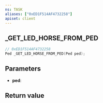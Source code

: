 ```yaml
---
ns: TASK
aliases: ["0xED1F514AF4732258"]
apiset: client
---
```

## _GET_LED_HORSE_FROM_PED

```c
// 0xED1F514AF4732258
Ped _GET_LED_HORSE_FROM_PED(Ped ped);
```


## Parameters
* **ped**:

## Return value